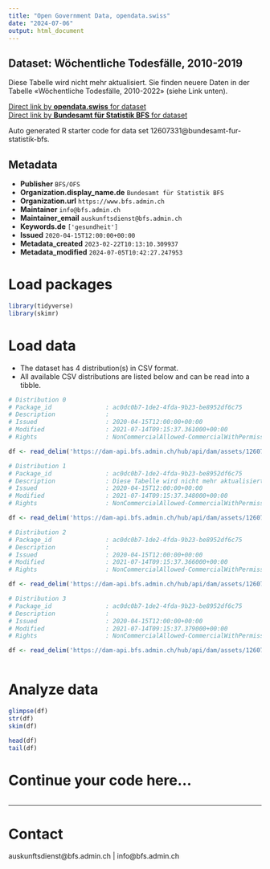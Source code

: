 ```yaml
---
title: "Open Government Data, opendata.swiss"
date: "2024-07-06"
output: html_document
---
```


## Dataset: Wöchentliche Todesfälle, 2010-2019

Diese Tabelle wird nicht mehr aktualisiert. Sie finden neuere Daten in der Tabelle «Wöchentliche Todesfälle, 2010-2022» (siehe Link unten).

[Direct link by **opendata.swiss** for dataset](https://opendata.swiss/de/dataset/wochentliche-todesfalle-2010-2019)<br>
[Direct link by **Bundesamt für Statistik BFS** for dataset](https://www.bfs.admin.ch/asset/de/ts-d-14.03.04.03-wr_ZR)

Auto generated R starter code for data set 12607331@bundesamt-fur-statistik-bfs.

## Metadata

- **Publisher** `BFS/OFS`
- **Organization.display_name.de** `Bundesamt für Statistik BFS`
- **Organization.url** `https://www.bfs.admin.ch`
- **Maintainer** `info@bfs.admin.ch`
- **Maintainer_email** `auskunftsdienst@bfs.admin.ch`
- **Keywords.de** `['gesundheit']`
- **Issued** `2020-04-15T12:00:00+00:00`
- **Metadata_created** `2023-02-22T10:13:10.309937`
- **Metadata_modified** `2024-07-05T10:42:27.247953`


# Load packages

```r

library(tidyverse)
library(skimr)

```

# Load data

-   The dataset has 4 distribution(s) in CSV format.
-   All available CSV distributions are listed below and can be read into a tibble.

```r

# Distribution 0
# Package_id               : ac0dc0b7-1de2-4fda-9b23-be8952df6c75
# Description              : 
# Issued                   : 2020-04-15T12:00:00+00:00
# Modified                 : 2021-07-14T09:15:37.361000+00:00
# Rights                   : NonCommercialAllowed-CommercialWithPermission-ReferenceRequired

df <- read_delim('https://dam-api.bfs.admin.ch/hub/api/dam/assets/12607333/master')

# Distribution 1
# Package_id               : ac0dc0b7-1de2-4fda-9b23-be8952df6c75
# Description              : Diese Tabelle wird nicht mehr aktualisiert. Sie finden neuere Daten in der Tabelle «Wöchentliche Todesfälle, 2010-2022» (siehe Link unten).
# Issued                   : 2020-04-15T12:00:00+00:00
# Modified                 : 2021-07-14T09:15:37.348000+00:00
# Rights                   : NonCommercialAllowed-CommercialWithPermission-ReferenceRequired

df <- read_delim('https://dam-api.bfs.admin.ch/hub/api/dam/assets/12607336/master')

# Distribution 2
# Package_id               : ac0dc0b7-1de2-4fda-9b23-be8952df6c75
# Description              : 
# Issued                   : 2020-04-15T12:00:00+00:00
# Modified                 : 2021-07-14T09:15:37.366000+00:00
# Rights                   : NonCommercialAllowed-CommercialWithPermission-ReferenceRequired

df <- read_delim('https://dam-api.bfs.admin.ch/hub/api/dam/assets/12607334/master')

# Distribution 3
# Package_id               : ac0dc0b7-1de2-4fda-9b23-be8952df6c75
# Description              : 
# Issued                   : 2020-04-15T12:00:00+00:00
# Modified                 : 2021-07-14T09:15:37.379000+00:00
# Rights                   : NonCommercialAllowed-CommercialWithPermission-ReferenceRequired

df <- read_delim('https://dam-api.bfs.admin.ch/hub/api/dam/assets/12607335/master')



```

# Analyze data

```r

glimpse(df)
str(df)
skim(df)

head(df)
tail(df)

```

# Continue your code here...

```r

```

------------------------------------------------------------------------

# Contact

auskunftsdienst@bfs.admin.ch | info@bfs.admin.ch
